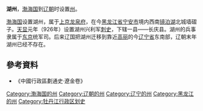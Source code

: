 '''湖州'''，[[渤海国|渤海国]]到[[辽朝|辽朝]]时设置[[州|州]]。

[[渤海国|渤海国]]设置湖州，属于[[上京|上京]][[龙泉府|龙泉府]]，在今[[黑龙江省|黑龙江省]][[宁安市|宁安市]]境内西南[[镜泊湖|镜泊湖]]北城墙磖子。[[天显|天显]]元年（926年）设置湖州兴利军[[刺史|刺史]]，下辖一县——长庆县。湖州的兵事隶属于[[东京道|东京]]统军司。后来辽国把湖州迁移到靠近[[高丽|高丽]]的今[[辽宁省|辽宁省]]东南部，辽朝末年湖州已经不存在。
==參考資料==
*《中國行政區劃通史·遼金卷》
{{渤海国行政区划|nocat}}
{{辽朝行政区划|nocat}}
{{辽朝行政区划小作品}}
[[Category:渤海国的州|Category:渤海国的州]]
[[Category:辽朝的州|Category:辽朝的州]]
[[Category:辽宁的州|Category:辽宁的州]]
[[Category:黑龙江的州|Category:黑龙江的州]]
[[Category:牡丹江行政区划史|Category:牡丹江行政区划史]]